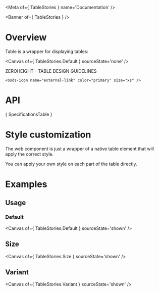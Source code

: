 
<Meta of={ TableStories } name='Documentation' />

<Banner of={ TableStories } />

# Overview

Table is a wrapper for displaying tables:

<Canvas of={ TableStories.Default } sourceState='none' />

<div>
  <osds-button color="primary" variant="ghost" href="https://zeroheight.com/6fc8a63f7/p/82b71b-link/b/40a887" target="_blank">
    ZEROHEIGHT - TABLE DESIGN GUIDELINES  

    <osds-icon name="external-link" color="primary" size="xs" />
  </osds-button>
</div>

# API

<Markdown>{ SpecificationsTable }</Markdown>

# Style customization

The web component is just a wrapper of a native table element that will apply the correct style.

You can apply your own style on each part of the table directly.

# Examples

## Usage

### Default

<Canvas of={ TableStories.Default } sourceState='shown' />

## Size

<Canvas of={ TableStories.Size } sourceState='shown' />

## Variant

<Canvas of={ TableStories.Variant } sourceState='shown' />
